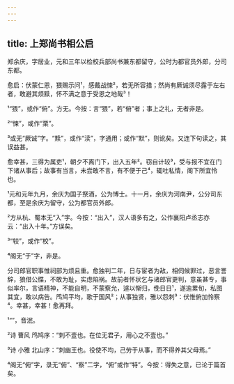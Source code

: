```yaml
---
---
---
```

title: 上郑尚书相公启
---







郑余庆，字居业，元和三年以检校兵部尚书兼东都留守，公时为都官员外郎，分司东都。

愈启：伏蒙仁恩，猥赐示问¹，感戴战悚²，若无所容措；然尚有厥诚须尽露于左右者，敢避其烦黩，怀不满之意于受恩之地哉³！

¹“猥”，或作“俯”。方无。今按：言“猥”，若“俯”者；事上之礼，无者非是。

²“悚”，或作“栗”。

³或无“厥诚”字。“黩”，或作“渎”，字通用；或作“默”，则讹矣。又连下句读之，其误益甚。

愈幸甚，三得为属吏¹，朝夕不离门下，出入五年²。窃自计较³，受与报不宜在门下诸从事后；故事有当言，未尝敢不言，有不便于己⁴，辄吐私情，阁下所宜怜也。

¹元和元年九月，余庆为国子祭酒，公为博士。十一月，余庆为河南尹，公分司东都，至是余庆为留守，公为都官员外郎。

²方从杭、蜀本无“入”字。今按：“出入”，汉人语多有之，公作襄阳卢丞志亦云：“出入十年。”方误矣。

³“较”，或作“校”。

⁴阁无“于”字，非是。

分司郎官职事惟祠部为烦且重。愈独判二年，日与宦者为敌，相伺候罪过，恶言詈辞，狼借公牒，不敢为耻，实虑陷祸。故前者怀状乞与诸郎官更判，意虽甚专，事似率尔，言语精神，不能自明，不蒙察允，遽以惭归，俛日日¹，遂逾累旬，私图其宜，敢以病告。鸤鸠平均，歌于国风²；从事独贤，雅以怨刺³：伏惟俯加怜察⁴。幸甚，幸甚！愈再拜。

¹“”，音泯。

²诗 曹风 鸤鸠序：“刺不壹也。在位无君子，用心之不壹也。”

³诗 小雅 北山序：“刺幽王也。役使不均，己劳于从事，而不得养其父母焉。”

⁴阁无“俯”字，录无“俯”、“察”二字，“俯”或作“特”。今按：得失之意，已论于篇首矣。